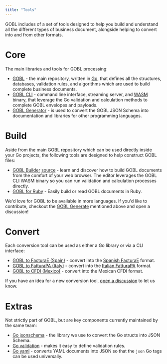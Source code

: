 ```yaml
---
title: "Tools"
---
```


GOBL includes of a set of tools designed to help you build and understand all the different types of business document, alongside helping to convert into and from other formats.

# Core

The main libraries and tools for GOBL processing:

- [GOBL](https://github.com/invopop/gobl) - the main repository, written in [Go](https://go.dev), that defines all the structures, databases, validation rules, and algorithms which are used to build complete business documents.
- [GOBL CLI](https://github.com/invopop/gobl.cli) - command line interface, streaming server, and [WASM](https://webassembly.org/) binary, that leverage the Go validation and calculation methods to complete GOBL envelopes and payloads. 
- [GOBL Generator](https://github.com/invopop/gobl.generator) - is used to convert the GOBL JSON Schema into documentation and libraries for other programming languages.

# Build

Aside from the main GOBL repository which can be used directly inside your Go projects, the following tools are designed to help construct GOBL files:

- [GOBL Builder](https://build.gobl.org) [source](https://github.com/invopop/gobl.builder) - learn and discover how to build GOBL documents from the comfort of your web browser. The editor leverages the GOBL CLI WASM binary so you can run validation and calculation processes directly.
- [GOBL for Ruby](https://github.com/invopop/gobl.ruby) - Easily build or read GOBL documents in Ruby.

We'd love for GOBL to be available in more languages. If you'd like to contribute, checkout the [GOBL Generate](https://github.com/invopop/gobl.generator) mentioned above and open a discussion!

# Convert

Each conversion tool can be used as either a Go library or via a CLI interface:

- [GOBL to FacturaE (Spain)](https://github.com/invopop/gobl.facturae) - convert into the [Spanish FacturaE](https://www.facturae.gob.es/Paginas/Index.aspx) format.
- [GOBL to FatturaPA (Italy)](https://github.com/invopop/gobl.fatturapa) - convert into the [Italian FatturaPA](https://www.fatturapa.gov.it/it/index.html) format.
- [GOBL to CFDI (Mexico)](https://github.com/invopop/gobl.cfdi) - convert into the Mexican CFDI format.

If you have an idea for a new conversion tool, [open a discussion](https://github.com/invopop/gobl/discussions/new/choose) to let us know.

# Extras

Not strictly part of GOBL, but are key components currently maintained by the same team:

- [Go jsonschema](https://github.com/invopop/jsonschema) - the library we use to convert the Go structs into JSON Schema.
- [Go validation](https://github.com/invopop/validation) - makes it easy to define validation rules.
- [Go yaml](https://github.com/invopop/yaml) - converts YAML documents into JSON so that the `json` Go tags can be used universally.
